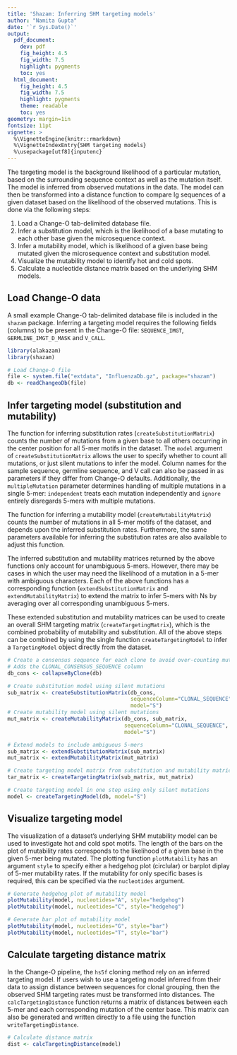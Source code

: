 ```yaml
---
title: 'Shazam: Inferring SHM targeting models'
author: "Namita Gupta"
date: '`r Sys.Date()`'
output:
  pdf_document:
    dev: pdf
    fig_height: 4.5
    fig_width: 7.5
    highlight: pygments
    toc: yes
  html_document:
    fig_height: 4.5
    fig_width: 7.5
    highlight: pygments
    theme: readable
    toc: yes
geometry: margin=1in
fontsize: 11pt
vignette: >
  %\VignetteEngine{knitr::rmarkdown} 
  %\VignetteIndexEntry{SHM targeting models} 
  %\usepackage[utf8]{inputenc}
---
```


The targeting model is the background likelihood of a particular mutation, based 
on the surrounding sequence context as well as the mutation itself. The model is 
inferred from observed mutations in the data. The model can then be transformed 
into a distance function to compare Ig sequences of a given dataset based on the 
likelihood of the observed mutations. This is done via the following steps:

1. Load a Change-O tab-delimited database file.
2. Infer a substitution model, which is the likelihood of a base mutating to 
   each other base given the microsequence context. 
3. Infer a mutability model, which is likelihood of a given base being mutated
   given the microsequence context and substitution model.
4. Visualize the mutability model to identify hot and cold spots.
5. Calculate a nucleotide distance matrix based on the underlying SHM models.

Load Change-O data
--------------------------------------------------------------------------------
A small example Change-O tab-delimited database file is included in the `shazam` 
package. Inferring a targeting model requires the following fields (columns) to 
be present in the Change-O file: `SEQUENCE_IMGT`, `GERMLINE_IMGT_D_MASK` and 
`V_CALL`.

```r
library(alakazam)
library(shazam)

# Load Change-O file
file <- system.file("extdata", "InfluenzaDb.gz", package="shazam")
db <- readChangeoDb(file)
```

Infer targeting model (substitution and mutability)
--------------------------------------------------------------------------------
The function for inferring substitution rates (`createSubstitutionMatrix`) 
counts the number of mutations from a given base to all others occurring in the 
center position for all 5-mer motifs in the dataset. The `model` argument of 
`createSubstitutionMatrix` allows the user to specify whether to count all 
mutations, or just silent mutations to infer the model. Column names for the 
sample sequence, germline sequence, and V call can also be passed in as 
parameters if they differ from Change-O defaults. Additionally, the 
`multipleMutation` parameter determines handling of multiple mutations in a 
single 5-mer: `independent` treats each mutation independently and `ignore` 
entirely disregards 5-mers with multiple mutations.

The function for inferring a mutability model (`createMutabilityMatrix`) counts 
the number of mutations in all 5-mer motifs of the dataset, and depends upon the
inferred substitution rates. Furthermore, the same parameters available for 
inferring the substitution rates are also available to adjust this function.

The inferred substitution and mutability matrices returned by the above functions
only account for unambiguous 5-mers. However, there may be cases in which the 
user may need the likelihood of a mutation in a 5-mer with ambiguous characters. 
Each of the above functions has a corresponding function (`extendSubstitutionMatrix` 
and `extendMutabilityMatrix`) to extend the matrix to infer 5-mers with Ns by 
averaging over all corresponding unambiguous 5-mers.

These extended substitution and mutability matrices can be used to create an 
overall SHM targeting matrix (`createTargetingMatrix`), which is the combined 
probability of mutability and substitution. All of the above steps can be combined 
by using the single function `createTargetingModel` to infer a `TargetingModel` 
object directly from the dataset.

```r

# Create a consensus sequence for each clone to avoid over-counting mutations
# Adds the CLONAL_CONSENSUS_SEQUENCE column
db_cons <- collapseByClone(db)

# Create substitution model using silent mutations
sub_matrix <- createSubstitutionMatrix(db_cons, 
                                       sequenceColumn="CLONAL_SEQUENCE", 
                                       model="S")
# Create mutability model using silent mutations
mut_matrix <- createMutabilityMatrix(db_cons, sub_matrix, 
                                     sequenceColumn="CLONAL_SEQUENCE", 
                                     model="S")

# Extend models to include ambiguous 5-mers
sub_matrix <- extendSubstitutionMatrix(sub_matrix)
mut_matrix <- extendMutabilityMatrix(mut_matrix)

# Create targeting model matrix from substitution and mutability matrices
tar_matrix <- createTargetingMatrix(sub_matrix, mut_matrix)
```

```r
# Create targeting model in one step using only silent mutations
model <- createTargetingModel(db, model="S")
```

Visualize targeting model
--------------------------------------------------------------------------------
The visualization of a dataset's underlying SHM mutability model can be used to 
investigate hot and cold spot motifs. The length of the bars on the plot of 
mutability rates corresponds to the likelihood of a given base in the given 
5-mer being mutated. The plotting function `plotMutability` has an argument 
`style` to specify either a hedgehog plot (circlular) or barplot diplay of
5-mer mutability rates. If the mutability for only specific bases is required, 
this can be specified via the `nucleotides` argument.

```r
# Generate hedgehog plot of mutability model
plotMutability(model, nucleotides="A", style="hedgehog")
plotMutability(model, nucleotides="C", style="hedgehog")
```

```r
# Generate bar plot of mutability model
plotMutability(model, nucleotides="G", style="bar")
plotMutability(model, nucleotides="T", style="bar")
```

Calculate targeting distance matrix
--------------------------------------------------------------------------------
In the Change-O pipeline, the `hs5f` cloning method rely on an inferred 
targeting model. If users wish to use a targeting model inferred from their 
data to assign distance between sequences for clonal grouping, then the observed 
SHM targeting rates must be transformed into distances. The 
`calcTargetingDistance` function returns a matrix of distances between each 5-mer 
and each corresponding mutation of the center base. This matrix can also be 
generated and written directly to a file using the function 
`writeTargetingDistance`.

```r
# Calculate distance matrix
dist <- calcTargetingDistance(model)
```
